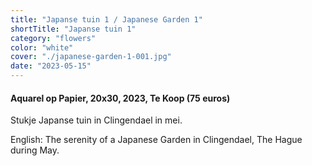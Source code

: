 ```yaml
---
title: "Japanse tuin 1 / Japanese Garden 1"
shortTitle: "Japanse tuin 1"
category: "flowers"
color: "white"
cover: "./japanese-garden-1-001.jpg"
date: "2023-05-15"
---
```

    
#### Aquarel op Papier, 20x30, 2023, Te Koop (75 euros)
Stukje Japanse tuin in Clingendael in mei.


English: The serenity of a Japanese Garden in Clingendael, The Hague during May.